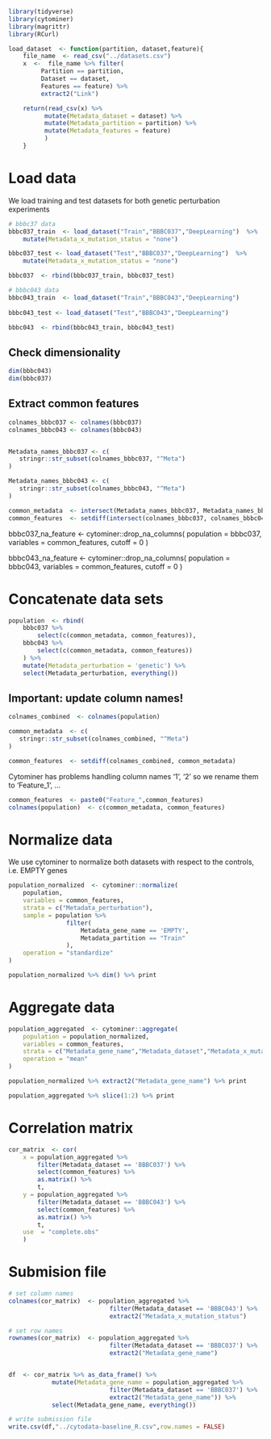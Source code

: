 ```r
library(tidyverse)
library(cytominer)
library(magrittr)
library(RCurl)
```

```r
load_dataset  <- function(partition, dataset,feature){
    file_name  <- read_csv("../datasets.csv") 
    x  <-  file_name %>% filter(
         Partition == partition,
         Dataset == dataset,
         Features == feature) %>% 
         extract2("Link")

    return(read_csv(x) %>% 
          mutate(Metadata_dataset = dataset) %>%
          mutate(Metadata_partition = partition) %>% 
          mutate(Metadata_features = feature) 
          )
    }
```

# Load data 
We load training and test datasets for both genetic perturbation experiments 

```r
# bbbc37 data 
bbbc037_train  <- load_dataset("Train","BBBC037","DeepLearning")  %>% 
    mutate(Metadata_x_mutation_status = "none")

bbbc037_test <- load_dataset("Test","BBBC037","DeepLearning")  %>% 
    mutate(Metadata_x_mutation_status = "none")

bbbc037  <- rbind(bbbc037_train, bbbc037_test)
```

```r
# bbbc043 data 
bbbc043_train  <- load_dataset("Train","BBBC043","DeepLearning")
 
bbbc043_test <- load_dataset("Test","BBBC043","DeepLearning")

bbbc043  <- rbind(bbbc043_train, bbbc043_test)
```

## Check dimensionality

```r
dim(bbbc043)
dim(bbbc037)
```

## Extract common features 

```r
colnames_bbbc037 <- colnames(bbbc037)
colnames_bbbc043 <- colnames(bbbc043)


Metadata_names_bbbc037 <- c(
   stringr::str_subset(colnames_bbbc037, "^Meta")
) 

Metadata_names_bbbc043 <- c(
   stringr::str_subset(colnames_bbbc043, "^Meta")
) 

common_metadata  <- intersect(Metadata_names_bbbc037, Metadata_names_bbbc043)  
common_features  <- setdiff(intersect(colnames_bbbc037, colnames_bbbc043),common_metadata)
```

bbbc037_na_feature  <- cytominer::drop_na_columns(
    population = bbbc037,
    variables = common_features,
    cutoff = 0
    )

bbbc043_na_feature  <- cytominer::drop_na_columns(
    population = bbbc043,
    variables = common_features,
    cutoff = 0
    )

# Concatenate data sets

```r
population  <- rbind(
    bbbc037 %>% 
        select(c(common_metadata, common_features)),
    bbbc043 %>% 
        select(c(common_metadata, common_features))
    ) %>% 
    mutate(Metadata_perturbation = 'genetic') %>% 
    select(Metadata_perturbation, everything())
```

## Important: update column names! 

```r
colnames_combined  <- colnames(population)

common_metadata  <- c(
   stringr::str_subset(colnames_combined, "^Meta")
) 

common_features  <- setdiff(colnames_combined, common_metadata)
```

Cytominer has problems handling column names '1', '2' so we rename them to 'Feature_1', ... 

```r
common_features  <- paste0("Feature_",common_features)
colnames(population)  <- c(common_metadata, common_features)
```

# Normalize data
We use cytominer to normalize both datasets with respect to the controls, i.e. EMPTY genes

```r
population_normalized  <- cytominer::normalize(
    population, 
    variables = common_features, 
    strata = c("Metadata_perturbation"), 
    sample = population %>% 
                filter(
                    Metadata_gene_name == 'EMPTY',
                    Metadata_partition == "Train"
                ), 
    operation = "standardize"
)
```

```r
population_normalized %>% dim() %>% print
```

# Aggregate data 

```r
population_aggregated  <- cytominer::aggregate(
    population = population_normalized, 
    variables = common_features, 
    strata = c("Metadata_gene_name","Metadata_dataset","Metadata_x_mutation_status"), 
    operation = "mean"
) 
```

```r
population_normalized %>% extract2("Metadata_gene_name") %>% print
```

```r
population_aggregated %>% slice(1:2) %>% print
```

# Correlation matrix 

```r
cor_matrix  <- cor(
    x = population_aggregated %>% 
        filter(Metadata_dataset == 'BBBC037') %>% 
        select(common_features) %>% 
        as.matrix() %>% 
        t, 
    y = population_aggregated %>% 
        filter(Metadata_dataset == 'BBBC043') %>% 
        select(common_features) %>% 
        as.matrix() %>% 
        t,
    use  = "complete.obs"
    ) 
```

# Submision file 

```r
# set column names 
colnames(cor_matrix)  <- population_aggregated %>% 
                            filter(Metadata_dataset == 'BBBC043') %>%
                            extract2("Metadata_x_mutation_status")

# set row names 
rownames(cor_matrix)  <- population_aggregated %>% 
                            filter(Metadata_dataset == 'BBBC037') %>%
                            extract2("Metadata_gene_name")


df  <- cor_matrix %>% as_data_frame() %>% 
            mutate(Metadata_gene_name = population_aggregated %>% 
                            filter(Metadata_dataset == 'BBBC037') %>%
                            extract2("Metadata_gene_name")) %>% 
            select(Metadata_gene_name, everything())

# write submission file
write.csv(df,"../cytodata-baseline_R.csv",row.names = FALSE)
```

```r
```
